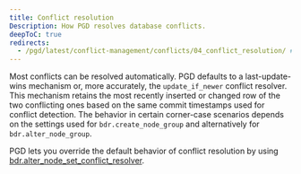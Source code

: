 ```yaml
---
title: Conflict resolution
Description: How PGD resolves database conflicts.
deepToC: true
redirects:
  - /pgd/latest/conflict-management/conflicts/04_conflict_resolution/ #generated for DOCS-1247-PGD-6.0-Docs
---
```


Most conflicts can be resolved automatically. PGD defaults to a last-update-wins mechanism or, more accurately, the `update_if_newer` conflict resolver. This mechanism retains the most recently inserted or changed row of the two conflicting ones based on the same commit timestamps used for conflict detection. The behavior in certain corner-case scenarios depends on the settings used for `bdr.create_node_group` and alternatively for `bdr.alter_node_group`.

PGD lets you override the default behavior of conflict resolution by using [bdr.alter_node_set_conflict_resolver](/pgd/6/reference/tables-views-functions/conflict_functions/#bdralter_node_set_conflict_resolver).